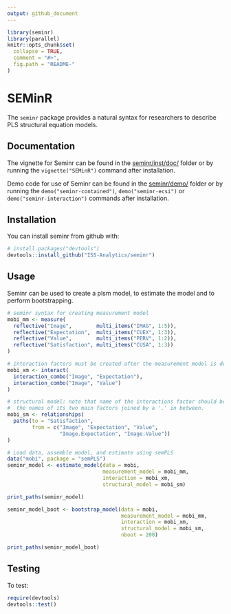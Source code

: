 ---
output: github_document
---

<!-- README.md is generated from README.Rmd. Please edit that file -->

```{r, echo = FALSE, warning=FALSE, message=FALSE}
library(seminr)
library(parallel)
knitr::opts_chunk$set(
  collapse = TRUE,
  comment = "#>",
  fig.path = "README-"
)
```

# SEMinR

The `seminr` package provides a natural syntax for researchers to describe PLS structural equation models.

## Documentation

The vignette for Seminr can be found in the [seminr/inst/doc/](https://github.com/ISS-Analytics/seminr/blob/master/inst/doc/SEMinR.html) folder or by running the `vignette("SEMinR")` command after installation.

Demo code for use of Seminr can be found in the [seminr/demo/](https://github.com/ISS-Analytics/seminr/tree/master/demo) folder or by running the `demo("seminr-contained")`, `demo("seminr-ecsi")` or `demo("seminr-interaction")` commands after installation.

## Installation

You can install seminr from github with:

```{r gh-installation, eval = FALSE}
# install.packages("devtools")
devtools::install_github("ISS-Analytics/seminr")
```

## Usage

Seminr can be used to create a plsm model, to estimate the model and to perform bootstrapping.

```{r example}
# seminr syntax for creating measurement model
mobi_mm <- measure(
  reflective("Image",        multi_items("IMAG", 1:5)),
  reflective("Expectation",  multi_items("CUEX", 1:3)),
  reflective("Value",        multi_items("PERV", 1:2)),
  reflective("Satisfaction", multi_items("CUSA", 1:3))
)

# interaction factors must be created after the measurement model is defined
mobi_xm <- interact(
  interaction_combo("Image", "Expectation"),
  interaction_combo("Image", "Value")
)

# structural model: note that name of the interactions factor should be
#  the names of its two main factors joined by a '.' in between.
mobi_sm <- relationships(
  paths(to = "Satisfaction",
        from = c("Image", "Expectation", "Value",
                 "Image.Expectation", "Image.Value"))
)

# Load data, assemble model, and estimate using semPLS
data("mobi", package = "semPLS")
seminr_model <- estimate_model(data = mobi,
                               measurement_model = mobi_mm,
                               interaction = mobi_xm,
                               structural_model = mobi_sm)

print_paths(seminr_model)

seminr_model_boot <- bootstrap_model(data = mobi,
                                     measurement_model = mobi_mm,
                                     interaction = mobi_xm,
                                     structural_model = mobi_sm,
                                     nboot = 200)

print_paths(seminr_model_boot)
```

## Testing

To test:

```{r devtools-test, eval = FALSE}
require(devtools)
devtools::test()
```

